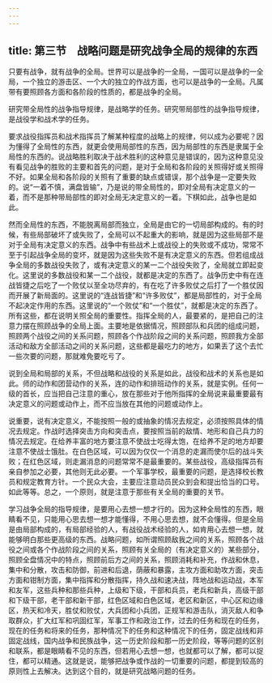 ```yaml
---
---
---
```

title: 第三节　战略问题是研究战争全局的规律的东西
---




只要有战争，就有战争的全局。世界可以是战争的一全局，一国可以是战争的一全局，一个独立的游击区、一个大的独立的作战方面，也可以是战争的一全局。凡属带有要照顾各方面和各阶段的性质的，都是战争的全局。

研究带全局性的战争指导规律，是战略学的任务。研究带局部性的战争指导规律，是战役学和战术学的任务。

要求战役指挥员和战术指挥员了解某种程度的战略上的规律，何以成为必要呢？因为懂得了全局性的东西，就更会使用局部性的东西，因为局部性的东西是隶属于全局性的东西的。说战略胜利取决于战术胜利的这种意见是错误的，因为这种意见没有看见战争的胜败的主要和首先的问题，是对于全局和各阶段的关照得好或关照得不好。如果全局和各阶段的关照有了重要的缺点或错误，那个战争是一定要失败的。说“一着不慎，满盘皆输”，乃是说的带全局性的，即对全局有决定意义的一着，而不是那种带局部性的即对全局无决定意义的一着。下棋如此，战争也是如此。

然而全局性的东西，不能脱离局部而独立，全局是由它的一切局部构成的。有的时候，有些局部破坏了或失败了，全局可以不起重大的影响，就是因为这些局部不是对于全局有决定意义的东西。战争中有些战术上或战役上的失败或不成功，常常不至于引起战争全局的变坏，就是因为这些失败不是有决定意义的东西。但若组成战争全局的多数战役失败了，或有决定意义的某一二个战役失败了，全局就立即起变化。这里说的多数战役和某一二个战役，就都是决定的东西了。战争历史中有在连战皆捷之后吃了一个败仗以至全功尽弃的，有在吃了许多败仗之后打了一个胜仗因而开展了新局面的。这里说的“连战皆捷”和“许多败仗”，都是局部性的，对于全局不起决定作用的东西。这里说的“一个败仗”和“一个胜仗”，就都是决定的东西了。所有这些，都在说明关照全局的重要性。指挥全局的人，最要紧的，是把自己的注意力摆在照顾战争的全局上面。主要地是依据情况，照顾部队和兵团的组成问题，照顾两个战役之间的关系问题，照顾各个作战阶段之间的关系问题，照顾我方全部活动和敌方全部活动之间的关系问题，这些都是最吃力的地方，如果丢了这个去忙一些次要的问题，那就难免要吃亏了。

说到全局和局部的关系，不但战略和战役的关系是如此，战役和战术的关系也是如此。师的动作和团营动作的关系，连的动作和排班动作的关系，就是实例。任何一级的首长，应当把自己注意的重心，放在那些对于他所指挥的全局说来最重要最有决定意义的问题或动作上，而不应当放在其他的问题或动作上。

说重要，说有决定意义，不能按照一般的或抽象的情况去规定，必须按照具体的情况去规定。作战时选择突击方向和突击点，要按照当前的敌情、地形和自己兵力的情况去规定。在给养丰富的地方要注意不使战士吃得太饱，在给养不足的地方却要注意不使战士饿肚。在白色区域，可以因为仅仅一个消息的走漏而使尔后的战斗失败；在红色区域，则走漏消息的问题常常不是最重要的。某些战役，高级指挥员有亲自参加之必要，其他则无此必要。一个军事学校，最重要的问题，是选择校长教员和规定教育方针。一个民众大会，主要应注意动员民众到会和提出恰当的口号。如此等等。总之，一个原则，就是注意于那些有关全局的重要的关节。

学习战争全局的指导规律，是要用心去想一想才行的。因为这种全局性的东西，眼睛看不见，只能用心思去想一想才能懂得，不用心思去想，就不会懂得。但是全局是由局部构成的，有局部经验的人，有战役战术经验的人，如肯用心去想一想，就能够明白那些更高级的东西。战略问题，如所谓照顾敌我之间的关系，照顾各个战役之间或各个作战阶段之间的关系，照顾有关全局的（有决定意义的）某些部分，照顾全盘情况中的特点，照顾前后方之间的关系，照顾消耗和补充，作战和休息，集中和分散，攻击和防御，前进和后退，荫蔽和暴露，主攻方面和助攻方面，突击方面和钳制方面，集中指挥和分散指挥，持久战和速决战，阵地战和运动战，本军和友军，这些兵种和那些兵种，上级和下级，干部和兵员，老兵和新兵，高级干部和下级干部，老干部和新干部，红色区域和白色区域，老区和新区，中心区和边缘区，热天和冷天，胜仗和败仗，大兵团和小兵团，正规军和游击队，消灭敌人和争取群众，扩大红军和巩固红军，军事工作和政治工作，过去的任务和现在的任务，现在的任务和将来的任务，那种情况下的任务和这种情况下的任务，固定战线和非固定战线，国内战争和民族战争，这一历史阶段和那一历史阶段，等等问题的区别和联系，都是眼睛看不见的东西，但若用心去想一想，也就都可以了解，都可以捉住，都可以精通。这就是说，能够把战争或作战的一切重要的问题，都提到较高的原则性上去解决。达到这个目的，就是研究战略问题的任务。